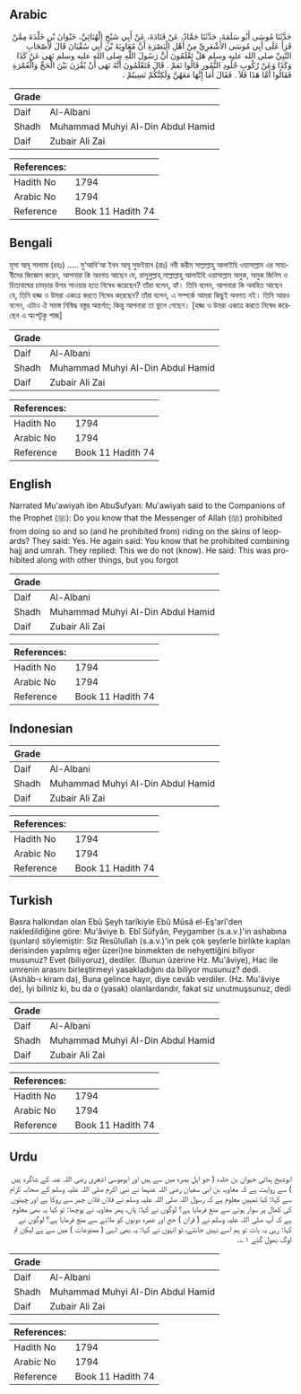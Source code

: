 ## Arabic


<div dir="rtl" lang="ar" style={{fontSize:'larger',backgroundColor:'#f8f9fa',padding:20}}>
حَدَّثَنَا مُوسَى أَبُو سَلَمَةَ، حَدَّثَنَا حَمَّادٌ، عَنْ قَتَادَةَ، عَنْ أَبِي شَيْخٍ الْهُنَائِيِّ، خَيْوَانَ بْنِ خَلْدَةَ مِمَّنْ قَرَأَ عَلَى أَبِي مُوسَى الأَشْعَرِيِّ مِنْ أَهْلِ الْبَصْرَةِ أَنَّ مُعَاوِيَةَ بْنَ أَبِي سُفْيَانَ قَالَ لأَصْحَابِ النَّبِيِّ صلى الله عليه وسلم هَلْ تَعْلَمُونَ أَنَّ رَسُولَ اللَّهِ صلى الله عليه وسلم نَهَى عَنْ كَذَا وَكَذَا وَعَنْ رُكُوبِ جُلُودِ النُّمُورِ قَالُوا نَعَمْ ‏.‏ قَالَ فَتَعْلَمُونَ أَنَّهُ نَهَى أَنْ يُقْرَنَ بَيْنَ الْحَجِّ وَالْعُمْرَةِ فَقَالُوا أَمَّا هَذَا فَلاَ ‏.‏ فَقَالَ أَمَا إِنَّهَا مَعَهُنَّ وَلَكِنَّكُمْ نَسِيتُمْ ‏.‏
</div>
<div style={{backgroundColor:'#f8f9fa',padding:20, marginBottom: 10}}><table> <thead> <tr> <th>Grade</th> <th></th> </tr> </thead> <tbody> <tr><td>Daif</td><td>Al-Albani</td></tr><tr><td>Shadh</td><td>Muhammad Muhyi Al-Din Abdul Hamid</td></tr><tr><td>Daif</td><td>Zubair Ali Zai</td></tr></tbody></table><table> <thead> <tr> <th>References:</th> <th></th> </tr> </thead> <tbody><tr><td>Hadith No</td><td>1794</td></tr><tr><td>Arabic No</td><td>1794</td></tr><tr><td>Reference</td><td>Book 11 Hadith 74</td></tr></tbody></table></div>

## Bengali


<div dir="ltr" lang="bn" style={{fontSize:'larger',backgroundColor:'#f8f9fa',padding:20}}>
মূসা আবূ সালামা (রহঃ) ..... মু‘আবি‘আ ইবন আবূ সুফইয়ান (রাঃ) নবী করীম সাল্লাল্লাহু আলাইহি ওয়াসাল্লাম এর সাহাবীদের জিজ্ঞেস করেন, আপনারা কি অবগত আছেন যে, রাসূলুল্লাহ্ সাল্লাল্লাহু আলাইহি ওয়াসাল্লাম অমুক, অমুক জিনিস ও চিতাবাঘের চামড়ার উপর সাওয়ার হতে নিষেধ করেছেন? তাঁরা বলেন, হ্যাঁ। তিনি বলেন, আপনারা কি অবহিত আছেন যে, তিনি হজ্জ ও উমরা একত্রে করতে নিষেধ করেছেন? তাঁরা বলেন, এ সম্পর্কে আমরা কিছুই অবগত নই। তিনি আরও বলেন, এটাও ঐ সমস্ত নিষিদ্ধ বস্তুর অন্তর্গত; কিন্তু আপনারা তা ভুলে গেছেন। [হজ্জ ও উমরা একত্রে করতে নিষেধ করেছেন এ অংশটুকু শাজ]
</div>
<div style={{backgroundColor:'#f8f9fa',padding:20, marginBottom: 10}}><table> <thead> <tr> <th>Grade</th> <th></th> </tr> </thead> <tbody> <tr><td>Daif</td><td>Al-Albani</td></tr><tr><td>Shadh</td><td>Muhammad Muhyi Al-Din Abdul Hamid</td></tr><tr><td>Daif</td><td>Zubair Ali Zai</td></tr></tbody></table><table> <thead> <tr> <th>References:</th> <th></th> </tr> </thead> <tbody><tr><td>Hadith No</td><td>1794</td></tr><tr><td>Arabic No</td><td>1794</td></tr><tr><td>Reference</td><td>Book 11 Hadith 74</td></tr></tbody></table></div>

## English


<div dir="ltr" lang="en" style={{fontSize:'larger',backgroundColor:'#f8f9fa',padding:20}}>
Narrated Mu'awiyah ibn AbuSufyan: Mu'awiyah said to the Companions of the Prophet (ﷺ): Do you know that the Messenger of Allah (ﷺ) prohibited from doing so and so (and he prohibited from) riding on the skins of leopards? They said: Yes. He again said: You know that he prohibited combining hajj and umrah. They replied: This we do not (know). He said: This was prohibited along with other things, but you forgot
</div>
<div style={{backgroundColor:'#f8f9fa',padding:20, marginBottom: 10}}><table> <thead> <tr> <th>Grade</th> <th></th> </tr> </thead> <tbody> <tr><td>Daif</td><td>Al-Albani</td></tr><tr><td>Shadh</td><td>Muhammad Muhyi Al-Din Abdul Hamid</td></tr><tr><td>Daif</td><td>Zubair Ali Zai</td></tr></tbody></table><table> <thead> <tr> <th>References:</th> <th></th> </tr> </thead> <tbody><tr><td>Hadith No</td><td>1794</td></tr><tr><td>Arabic No</td><td>1794</td></tr><tr><td>Reference</td><td>Book 11 Hadith 74</td></tr></tbody></table></div>

## Indonesian


<div dir="ltr" lang="id" style={{fontSize:'larger',backgroundColor:'#f8f9fa',padding:20}}>

</div>
<div style={{backgroundColor:'#f8f9fa',padding:20, marginBottom: 10}}><table> <thead> <tr> <th>Grade</th> <th></th> </tr> </thead> <tbody> <tr><td>Daif</td><td>Al-Albani</td></tr><tr><td>Shadh</td><td>Muhammad Muhyi Al-Din Abdul Hamid</td></tr><tr><td>Daif</td><td>Zubair Ali Zai</td></tr></tbody></table><table> <thead> <tr> <th>References:</th> <th></th> </tr> </thead> <tbody><tr><td>Hadith No</td><td>1794</td></tr><tr><td>Arabic No</td><td>1794</td></tr><tr><td>Reference</td><td>Book 11 Hadith 74</td></tr></tbody></table></div>

## Turkish


<div dir="ltr" lang="tr" style={{fontSize:'larger',backgroundColor:'#f8f9fa',padding:20}}>
Basra halkından olan Ebû Şeyh tarîkiyle Ebû Mûsâ el-Eş'arî'den nakledildiğine göre: Mu'âviye b. Ebî Süfyân, Peygamber (s.a.v.)'in ashabına (şunları) söylemiştir: Siz Resûlullah (s.a.v.)'in pek çok şeylerle birlikte kaplan derisinden yapılmış eğer üzeri)ne binmekten de nehyettiğini biliyor musunuz? Evet (biliyoruz), dediler. (Bunun üzerine Hz. Mu'âviye), Hac ile umrenin arasını birleştirmeyi yasakladığını da biliyor musunuz? dedi. (Ashâb-ı kiram da), Buna gelince hayır, diye cevâb verdiler. (Hz. Mu'âviye de), İyi biliniz ki, bu da o (yasak) olanlardandır, fakat siz unutmuşsunuz, dedi
</div>
<div style={{backgroundColor:'#f8f9fa',padding:20, marginBottom: 10}}><table> <thead> <tr> <th>Grade</th> <th></th> </tr> </thead> <tbody> <tr><td>Daif</td><td>Al-Albani</td></tr><tr><td>Shadh</td><td>Muhammad Muhyi Al-Din Abdul Hamid</td></tr><tr><td>Daif</td><td>Zubair Ali Zai</td></tr></tbody></table><table> <thead> <tr> <th>References:</th> <th></th> </tr> </thead> <tbody><tr><td>Hadith No</td><td>1794</td></tr><tr><td>Arabic No</td><td>1794</td></tr><tr><td>Reference</td><td>Book 11 Hadith 74</td></tr></tbody></table></div>

## Urdu


<div dir="rtl" lang="ur" style={{fontSize:'larger',backgroundColor:'#f8f9fa',padding:20}}>
ابوشیخ ہنائی خیوان بن خلدہ ( جو اہل بصرہ میں سے ہیں اور ابوموسیٰ اشعری رضی اللہ عنہ کے شاگرد ہیں ) سے روایت ہے کہ معاویہ بن ابی سفیان رضی اللہ عنہما نے نبی اکرم صلی اللہ علیہ وسلم کے صحابہ کرام سے کہا: کیا تمہیں معلوم ہے کہ رسول اللہ صلی اللہ علیہ وسلم نے فلاں فلاں چیز سے روکا ہے اور چیتوں کی کھال پر سوار ہونے سے منع فرمایا ہے؟ لوگوں نے کہا: ہاں، پھر معاویہ نے پوچھا: تو کیا یہ بھی معلوم ہے کہ آپ صلی اللہ علیہ وسلم نے ( قران ) حج اور عمرہ دونوں کو ملانے سے منع فرمایا ہے؟ لوگوں نے کہا: رہی یہ بات تو ہم اسے نہیں جانتے، تو انہوں نے کہا: یہ بھی انہی ( ممنوعات ) میں سے ہے لیکن تم لوگ بھول گئے ۱؎۔
</div>
<div style={{backgroundColor:'#f8f9fa',padding:20, marginBottom: 10}}><table> <thead> <tr> <th>Grade</th> <th></th> </tr> </thead> <tbody> <tr><td>Daif</td><td>Al-Albani</td></tr><tr><td>Shadh</td><td>Muhammad Muhyi Al-Din Abdul Hamid</td></tr><tr><td>Daif</td><td>Zubair Ali Zai</td></tr></tbody></table><table> <thead> <tr> <th>References:</th> <th></th> </tr> </thead> <tbody><tr><td>Hadith No</td><td>1794</td></tr><tr><td>Arabic No</td><td>1794</td></tr><tr><td>Reference</td><td>Book 11 Hadith 74</td></tr></tbody></table></div>